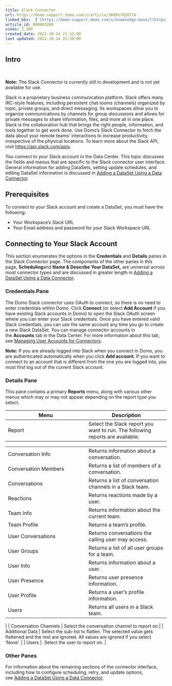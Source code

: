 ```yaml
---
title: Slack Connector
url: https://domo-support.domo.com/s/article/360057020774
linked_kbs:  ['[https://domo-support.domo.com/s/knowledge-base/](https://domo-support.domo.com/s/knowledge-base/)', '[https://domo-support.domo.com/s/](https://domo-support.domo.com/s/)', '[https://domo-support.domo.com/s/topic/0TO5w000000ZammGAC](https://domo-support.domo.com/s/topic/0TO5w000000ZammGAC)', '[https://domo-support.domo.com/s/topic/0TO5w000000ZanLGAS](https://domo-support.domo.com/s/topic/0TO5w000000ZanLGAS)', '[https://domo-support.domo.com/s/topic/0TO5w000000ZaoQGAS](https://domo-support.domo.com/s/topic/0TO5w000000ZaoQGAS)', '[https://domo-support.domo.com/s/article/360042926274](https://domo-support.domo.com/s/article/360042926274)', '[https://domo-support.domo.com/s/article/360042926054](https://domo-support.domo.com/s/article/360042926054)', '[https://domo-support.domo.com/s/article/360057020774](https://domo-support.domo.com/s/article/360057020774)', '[https://domo-support.domo.com/s/topic/0TO5w000000ZaoQGAS/api-connectors](https://domo-support.domo.com/s/topic/0TO5w000000ZaoQGAS/api-connectors)', '[https://domo-support.domo.com/s/article/360043429933](https://domo-support.domo.com/s/article/360043429933)', '[https://domo-support.domo.com/s/article/360043429953](https://domo-support.domo.com/s/article/360043429953)', '[https://domo-support.domo.com/s/article/360042925494](https://domo-support.domo.com/s/article/360042925494)', '[https://domo-support.domo.com/s/article/4408174643607](https://domo-support.domo.com/s/article/4408174643607)', '[https://domo-support.domo.com/s/article/360043429913](https://domo-support.domo.com/s/article/360043429913)', '[https://domo-support.domo.com/s/login/](https://domo-support.domo.com/s/login/)']
article_id: 000003289
views: 2,300
created_date: 2022-10-24 21:12:00
last updated: 2022-10-24 22:39:00
---
```




Intro
-----


 




 

**Note:** The Slack Connector is currently still in development and is not yet available for use.



Slack is a proprietary business communication platform. Slack offers many IRC-style features, including persistent chat rooms (channels) organized by topic, private groups, and direct messaging. Its workspaces allow you to organize communications by channels for group discussions and allows for private messages to share information, files, and more all in one place. Slack is the collaboration hub that brings the right people, information, and tools together to get work done. Use Domo’s Slack Connector to fetch the data about your remote teams’ interactions to increase productivity, irrespective of the physical locations. To learn more about the Slack API, visit <https://api.slack.com/apis>.


You connect to your Slack account in the Data Center. This topic discusses the fields and menus that are specific to the Slack connector user interface. General information for adding DataSets, setting update schedules, and editing DataSet information is discussed in [Adding a DataSet Using a Data Connector](/s/article/360042926274 "Adding a DataSet Using a Data Connector").


Prerequisites
-------------


To connect to your Slack account and create a DataSet, you must have the following:


* Your Workspace's Slack URL
* Your Email address and password for your Slack Workspace URL


Connecting to Your Slack Account
--------------------------------


This section enumerates the options in the **Credentials** and **Details** panes in the Slack Connector page. The components of the other panes in this page, **Scheduling**and **Name & Describe Your DataSet,** are universal across most connector types and are discussed in greater length in [Adding a DataSet Using a Data Connector](/s/article/360042926274 "Adding a DataSet Using a Data Connector").


### Credentials Pane


The Domo Slack connector uses OAuth to connect, so there is no need to enter credentials within Domo. Click **Connect** (or select **Add Account** if you have existing Slack accounts in Domo) to open the Slack OAuth screen where you can enter your Slack credentials. Once you have entered valid Slack credentials, you can use the same account any time you go to create a new Slack DataSet. You can manage connector accounts in the **Accounts** tab in the Data Center. For more information about this tab, see [Managing User Accounts for Connectors](/s/article/360042926054 "Managing User Accounts for Connectors").




 


**Note:** If you are already logged into Slack when you connect in Domo, you are authenticated automatically when you click **Add account**. If you want to connect to an account that is different from the one you are logged into, you must first log out of the current Slack account.



### Details Pane


This pane contains a primary **Reports** menu, along with various other menus which may or may not appear depending on the report type you select.




| Menu | Description |
| --- | --- |
| Report | Select the Slack report you want to run. The following reports are available:

|  |  |
| --- | --- |
| Conversation Info | Returns information about a conversation. |
| Conversation Members | Returns a list of members of a conversation. |
| Conversations | Returns a list of conversation channels in a Slack team. |
| Reactions | Returns reactions made by a user. |
| Team Info | Returns information about the current team. |
| Team Profile | Returns a team's profile. |
| User Conversations | Returns conversations the calling user may access. |
| User Groups | Returns a list of all user groups for a team. |
| User Info | Returns information about a user. |
| User Presence | Returns user presence information. |
| User Profile | Returns a user's profile information. |
| Users | Returns all users in a Slack team. |

 |
| Conversation Channels | Select the conversation channel to report on |
| Additional Data | Select the sub-list to flatten. The selected value gets flattened and the rest are ignored. All values are ignored if you select 'None'. |
| Users |  Select the user to report on. |


### Other Panes


For information about the remaining sections of the connector interface, including how to configure scheduling, retry, and update options, see [Adding a DataSet Using a Data Connector](/s/article/360042926274 "Adding a DataSet Using a Data Connector").

